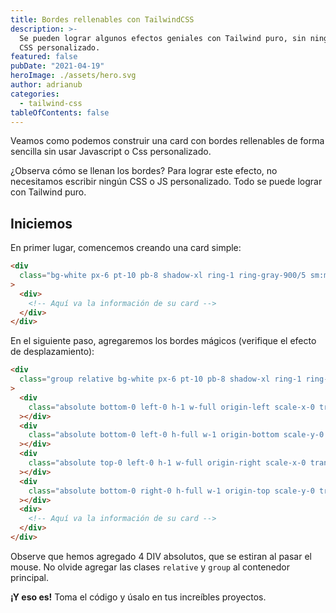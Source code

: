```yaml
---
title: Bordes rellenables con TailwindCSS
description: >-
  Se pueden lograr algunos efectos geniales con Tailwind puro, sin ningún JS o
  CSS personalizado.
featured: false
pubDate: "2021-04-19"
heroImage: ./assets/hero.svg
author: adrianub
categories:
  - tailwind-css
tableOfContents: false
---
```



Veamos como podemos construir una card con bordes rellenables de forma sencilla sin usar Javascript o Css personalizado.

<Browser>
  <Preview />
</Browser>

¿Observa cómo se llenan los bordes? Para lograr este efecto, no necesitamos escribir ningún CSS o JS personalizado. Todo se puede lograr con Tailwind puro.

## Iniciemos

En primer lugar, comencemos creando una card simple:

```html
<div
  class="bg-white px-6 pt-10 pb-8 shadow-xl ring-1 ring-gray-900/5 sm:mx-auto sm:max-w-lg sm:rounded-lg sm:px-10"
>
  <div>
    <!-- Aquí va la información de su card -->
  </div>
</div>
```

En el siguiente paso, agregaremos los bordes mágicos (verifique el efecto de desplazamiento):

```html {4-15} /group relative/
<div
  class="group relative bg-white px-6 pt-10 pb-8 shadow-xl ring-1 ring-gray-900/5 sm:mx-auto sm:max-w-lg sm:rounded-lg sm:px-10"
>
  <div
    class="absolute bottom-0 left-0 h-1 w-full origin-left scale-x-0 transform bg-sky-400 duration-300 group-hover:scale-x-100"
  ></div>
  <div
    class="absolute bottom-0 left-0 h-full w-1 origin-bottom scale-y-0 transform bg-sky-400 duration-300 group-hover:scale-y-100"
  ></div>
  <div
    class="absolute top-0 left-0 h-1 w-full origin-right scale-x-0 transform bg-sky-400 duration-300 group-hover:scale-x-100"
  ></div>
  <div
    class="absolute bottom-0 right-0 h-full w-1 origin-top scale-y-0 transform bg-sky-400 duration-300 group-hover:scale-y-100"
  ></div>
  <div>
    <!-- Aquí va la información de su card -->
  </div>
</div>
```

Observe que hemos agregado 4 DIV absolutos, que se estiran al pasar el mouse. No olvide agregar las clases `relative` y `group` al contenedor principal.

**¡Y eso es!** Toma el código y úsalo en tus increíbles proyectos.
